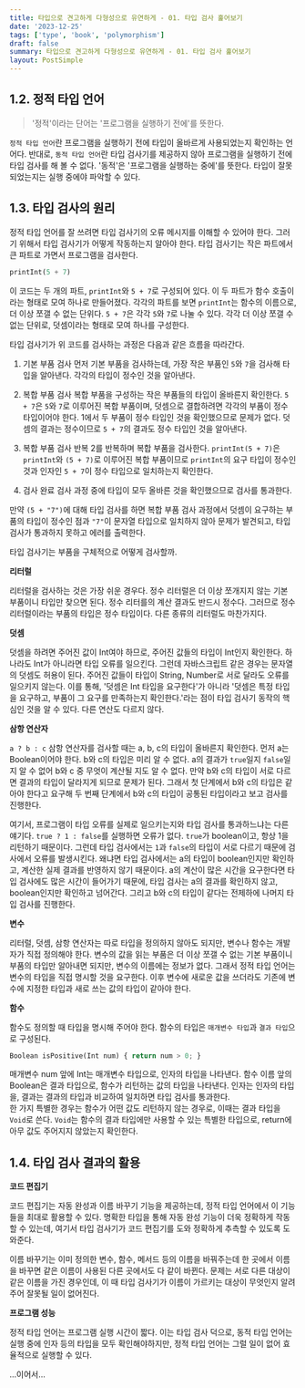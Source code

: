 ```yaml
---
title: 타입으로 견고하게 다형성으로 유연하게 - 01. 타입 검사 훑어보기
date: '2023-12-25'
tags: ['type', 'book', 'polymorphism']
draft: false
summary: 타입으로 견고하게 다형성으로 유연하게 - 01. 타입 검사 훑어보기
layout: PostSimple
---
```


## 1.2. 정적 타입 언어

> '정적'이라는 단어는 '프로그램을 실행하기 전에'를 뜻한다.

`정적 타입 언어`란 프로그램을 실행하기 전에 타입이 올바르게 사용되었는지 확인하는 언어다.
반대로, `동적 타입 언어`란 타입 검사기를 제공하지 않아 프로그램을 실행하기 전에 타입 검사를 해 볼 수 없다. '동적'은 '프로그램을 실행하는 중에'를 뜻한다. 타입이 잘못되었는지는 실행 중에야 파악할 수 있다.

## 1.3. 타입 검사의 원리

정적 타입 언어를 잘 쓰려면 타입 검사기의 오류 메시지를 이해할 수 있어야 한다. 그러기 위해서 타입 검사기가 어떻게 작동하는지 알아야 한다. 타입 검사기는 작은 파트에서 큰 파트로 가면서 프로그램을 검사한다.

```python
printInt(5 + 7)
```

이 코드는 두 개의 파트, `printInt`와 `5 + 7`로 구성되어 있다. 이 두 파트가 함수 호출이라는 형태로 모여 하나로 만들어졌다. 각각의 파트를 보면 `printInt`는 함수의 이름으로, 더 이상 쪼갤 수 없는 단위다. `5 + 7`은 각각 `5`와 `7`로 나눌 수 있다. 각각 더 이상 쪼갤 수 없는 단위로, 덧셈이라는 형태로 모여 하나를 구성한다.

타입 검사기가 위 코드를 검사하는 과정은 다음과 같은 흐름을 따라간다.

1. 기본 부품 검사
   먼저 기본 부품을 검사하는데, 가장 작은 부품인 `5`와 `7`을 검사해 타입을 알아낸다. 각각의 타입이 정수인 것을 알아낸다.

2. 복합 부품 검사
   복합 부품을 구성하는 작은 부품들의 타입이 올바른지 확인한다. `5 + 7`은 `5`와 `7`로 이루어진 복합 부품이며, 덧셈으로 결합하려면 각각의 부품이 정수 타입이어야 한다. 1에서 두 부품이 정수 타입인 것을 확인했으므로 문제가 없다. 덧셈의 결과는 정수이므로 `5 + 7`의 결과도 정수 타입인 것을 알아낸다.

3. 복합 부품 검사 반복
   2를 반복하며 복합 부품을 검사한다. `printInt(5 + 7)`은 `printInt`와 `(5 + 7)`로 이루어진 복합 부품이므로 `printInt`의 요구 타입이 정수인 것과 인자인 `5 + 7`이 정수 타입으로 일치하는지 확인한다.

4. 검사 완료
   검사 과정 중에 타입이 모두 올바른 것을 확인했으므로 검사를 통과한다.

만약 `(5 + "7")`에 대해 타입 검사를 하면 복합 부품 검사 과정에서 덧셈이 요구하는 부품의 타입이 정수인 점과 `"7"`이 문자열 타입으로 일치하지 않아 문제가 발견되고, 타입 검사가 통과하지 못하고 에러를 출력한다.

타입 검사기는 부품을 구체적으로 어떻게 검사할까.

**리터럴**

리터럴을 검사하는 것은 가장 쉬운 경우다. 정수 리터럴은 더 이상 쪼개지지 않는 기본 부품이니 타입만 찾으면 된다. 정수 리터를의 계산 결과도 반드시 정수다. 그러므로 정수 리터럴이라는 부품의 타입은 정수 타입이다. 다른 종류의 리터럴도 마찬가지다.

**덧셈**

덧셈을 하려면 주어진 값이 Int여야 하므로, 주어진 값들의 타입이 Int인지 확인한다. 하나라도 Int가 아니라면 타입 오류를 일으킨다. 그런데 자바스크립트 같은 경우는 문자열의 덧셈도 허용이 된다. 주어진 값들이 타입이 String, Number로 서로 달라도 오류를 일으키지 않는다. 이를 통해, '덧셈은 Int 타입을 요구한다'가 아니라 '덧셈은 특정 타입을 요구하고, 부품이 그 요구를 만족하는지 확인한다.'라는 점이 타입 검사기 동작의 핵심인 것을 알 수 있다. 다른 연산도 다르지 않다.

**삼항 연산자**

`a ? b : c` 삼항 연산자를 검사할 때는 a, b, c의 타입이 올바른지 확인한다. 먼저 a는 Boolean이어야 한다. b와 c의 타입은 미리 알 수 없다. a의 결과가 `true`일지 `false`일지 알 수 없어 b와 c 중 무엇이 계산될 지도 알 수 없다. 만약 b와 c의 타입이 서로 다르면 결과의 타입이 달라지게 되므로 문제가 된다. 그래서 첫 단계에서 b와 c의 타입은 같아야 한다고 요구해 두 번째 단계에서 b와 c의 타입이 공통된 타입이라고 보고 검사를 진행한다.

여기서, 프로그램이 타입 오류를 실제로 일으키는지와 타입 검사를 통과하느냐는 다른 얘기다. `true ? 1 : false`를 실행하면 오류가 없다. `true`가 boolean이고, 항상 1을 리턴하기 때문이다. 그런데 타입 검사에서는 `1`과 `false`의 타입이 서로 다르기 때문에 검사에서 오류를 발생시킨다. 왜냐면 타입 검사에서는 a의 타입이 boolean인지만 확인하고, 계산한 실제 결과를 반영하지 않기 때문이다. a의 계산이 많은 시간을 요구한다면 타입 검사에도 많은 시간이 들어가기 때문에, 타입 검사는 a의 결과를 확인하지 않고, boolean인지만 확인하고 넘어간다. 그리고 b와 c의 타입이 같다는 전제하에 나머지 타입 검사를 진행한다.

**변수**

리터럴, 덧셈, 삼항 연산자는 따로 타입을 정의하지 않아도 되지만, 변수나 함수는 개발자가 직접 정의해야 한다. 변수의 값을 읽는 부품은 더 이상 쪼갤 수 없는 기본 부품이니 부품의 타입만 알아내면 되지만, 변수의 이름에는 정보가 없다. 그래서 정적 타입 언어는 변수의 타입을 직접 명시할 것을 요구한다. 이후 변수에 새로운 값을 쓰더라도 기존에 변수에 지정한 타입과 새로 쓰는 값의 타입이 같아야 한다.

**함수**

함수도 정의할 때 타입을 명시해 주어야 한다. 함수의 타입은 `매개변수 타입`과 `결과 타입`으로 구성된다.

```python
Boolean isPositive(Int num) { return num > 0; }
```

매개변수 num 앞에 Int는 매개변수 타입으로, 인자의 타입을 나타낸다. 함수 이름 앞의 Boolean은 결과 타입으로, 함수가 리턴하는 값의 타입을 나타낸다. 인자는 인자의 타입을, 결과는 결과의 타입과 비교하여 일치하면 타입 검사를 통과한다.  
한 가지 특별한 경우는 함수가 어떤 값도 리턴하지 않는 경우로, 이때는 결과 타입을 `Void`로 쓴다. `Void`는 함수의 결과 타입에만 사용할 수 있는 특별한 타입으로, return에 아무 값도 주어지지 않았는지 확인한다.

## 1.4. 타입 검사 결과의 활용

**코드 편집기**

코드 편집기는 자동 완성과 이름 바꾸기 기능을 제공하는데, 정적 타입 언어에서 이 기능들을 최대로 활용할 수 있다. 명확한 타입을 통해 자동 완성 기능이 더욱 정확하게 작동할 수 있는데, 여기서 타입 검사기가 코드 편집기를 도와 정확하게 추측할 수 있도록 도와준다.

이름 바꾸기는 이미 정의한 변수, 함수, 메서드 등의 이름을 바꿔주는데 한 곳에서 이름을 바꾸면 같은 이름이 사용된 다른 곳에서도 다 같이 바뀐다. 문제는 서로 다른 대상이 같은 이름을 가진 경우인데, 이 때 타입 검사기가 이름이 가르키는 대상이 무엇인지 알려주어 잘못될 일이 없어진다.

**프로그램 성능**

정적 타입 언어는 프로그램 실행 시간이 짧다. 이는 타입 검사 덕으로, 동적 타입 언어는 실행 중에 인자 등의 타입을 모두 확인해야하지만, 정적 타입 언어는 그럴 일이 없어 효율적으로 실행할 수 있다.

...이어서...
